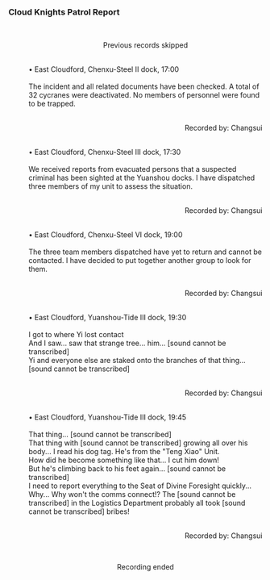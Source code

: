 ===Cloud Knights Patrol Report===
:<div align="center">{{Size|36|Cloud Knights Patrol Unit "Prosperity" &mdash; Patrol Records}}</div>
:<br /><div align="center">Previous records skipped</div>
:<br />• East Cloudford, Chenxu-Steel II dock, 17:00
:<br />The incident and all related documents have been checked. A total of 32 cycranes were deactivated. No members of personnel were found to be trapped.
:<br /><div align="right">Recorded by: Changsui</div>
:<br />• East Cloudford, Chenxu-Steel III dock, 17:30
:<br />We received reports from evacuated persons that a suspected criminal has been sighted at the Yuanshou docks. I have dispatched three members of my unit to assess the situation.
:<br /><div align="right">Recorded by: Changsui</div>
:<br />
:• East Cloudford, Chenxu-Steel VI dock, 19:00
:<br />The three team members dispatched have yet to return and cannot be contacted. I have decided to put together another group to look for them.
:<br /><div align="right">Recorded by: Changsui</div>
:<br />• East Cloudford, Yuanshou-Tide III dock, 19:30
:<br />I got to where Yi lost contact
:And I saw... saw that strange tree... him... [sound cannot be transcribed]
:Yi and everyone else are staked onto the branches of that thing... [sound cannot be transcribed]
:<br /><div align="right">Recorded by: Changsui</div>
:<br />• East Cloudford, Yuanshou-Tide III dock, 19:45
:<br />That thing... [sound cannot be transcribed]
:That thing with [sound cannot be transcribed] growing all over his body... I read his dog tag. He's from the "Teng Xiao" Unit.
:How did he become something like that... I cut him down!
:But he's climbing back to his feet again... [sound cannot be transcribed]
:I need to report everything to the Seat of Divine Foresight quickly...
:Why... Why won't the comms connect!? The [sound cannot be transcribed] in the Logistics Department probably all took [sound cannot be transcribed] bribes!
:<br /><div align="right">Recorded by: Changsui</div>
:<br /><div align="center">Recording ended</div>
